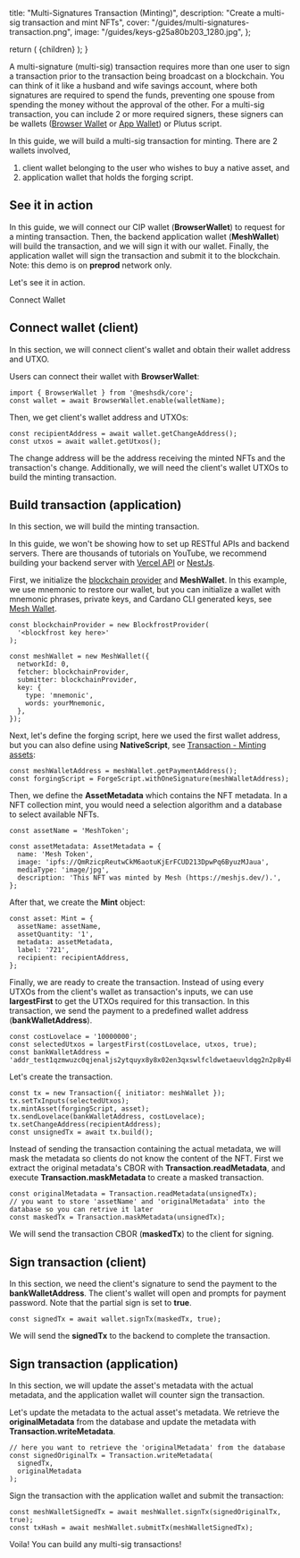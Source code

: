 
  title: "Multi-Signatures Transaction (Minting)",
  description: "Create a multi-sig transaction and mint NFTs",
  cover: "/guides/multi-signatures-transaction.png",
  image: "/guides/keys-g25a80b203_1280.jpg",
};

  return (
    <LayoutImageHeaderAndBody
      title={metadata.title}
      description={metadata.description}
      image={metadata.image}
      cover={metadata.cover}
    >
      {children}
    </LayoutImageHeaderAndBody>
  );
}

A multi-signature (multi-sig) transaction requires more than one user to sign a transaction prior to the transaction being broadcast on a blockchain. You can think of it like a husband and wife savings account, where both signatures are required to spend the funds, preventing one spouse from spending the money without the approval of the other. For a multi-sig transaction, you can include 2 or more required signers, these signers can be wallets ([Browser Wallet](https://meshjs.dev/apis/wallets/browserwallet) or [App Wallet](https://meshjs.dev/apis/wallets/meshwallet)) or Plutus script.

In this guide, we will build a multi-sig transaction for minting. There are 2 wallets involved,

1. client wallet belonging to the user who wishes to buy a native asset, and
2. application wallet that holds the forging script.

## See it in action

In this guide, we will connect our CIP wallet (**BrowserWallet**) to request for a minting transaction. Then, the backend application wallet (**MeshWallet**) will build the transaction, and we will sign it with our wallet. Finally, the application wallet will sign the transaction and submit it to the blockchain. Note: this demo is on **preprod** network only.

Let's see it in action.

Connect Wallet

## Connect wallet (client)

In this section, we will connect client's wallet and obtain their wallet address and UTXO.

Users can connect their wallet with **BrowserWallet**:

```
import { BrowserWallet } from '@meshsdk/core';
const wallet = await BrowserWallet.enable(walletName);
```

Then, we get client's wallet address and UTXOs:

```
const recipientAddress = await wallet.getChangeAddress();
const utxos = await wallet.getUtxos();
```

The change address will be the address receiving the minted NFTs and the transaction's change. Additionally, we will need the client's wallet UTXOs to build the minting transaction.

## Build transaction (application)

In this section, we will build the minting transaction.

In this guide, we won't be showing how to set up RESTful APIs and backend servers. There are thousands of tutorials on YouTube, we recommend building your backend server with [Vercel API](https://vercel.com/docs/rest-api) or [NestJs](https://www.youtube.com/results?search_query=nestjs).

First, we initialize the [blockchain provider](https://meshjs.dev/apis/providers) and **MeshWallet**. In this example, we use mnemonic to restore our wallet, but you can initialize a wallet with mnemonic phrases, private keys, and Cardano CLI generated keys, see [Mesh Wallet](https://meshjs.dev/apis/wallets/meshwallet).

```
const blockchainProvider = new BlockfrostProvider(
  '<blockfrost key here>'
);

const meshWallet = new MeshWallet({
  networkId: 0,
  fetcher: blockchainProvider,
  submitter: blockchainProvider,
  key: {
    type: 'mnemonic',
    words: yourMnemonic,
  },
});
```

Next, let's define the forging script, here we used the first wallet address, but you can also define using **NativeScript**, see [Transaction - Minting assets](https://meshjs.dev/apis/transaction):

```
const meshWalletAddress = meshWallet.getPaymentAddress();
const forgingScript = ForgeScript.withOneSignature(meshWalletAddress);
```

Then, we define the **AssetMetadata** which contains the NFT metadata. In a NFT collection mint, you would need a selection algorithm and a database to select available NFTs.

```
const assetName = 'MeshToken';

const assetMetadata: AssetMetadata = {
  name: 'Mesh Token',
  image: 'ipfs://QmRzicpReutwCkM6aotuKjErFCUD213DpwPq6ByuzMJaua',
  mediaType: 'image/jpg',
  description: 'This NFT was minted by Mesh (https://meshjs.dev/).',
};
```

After that, we create the **Mint** object:

```
const asset: Mint = {
  assetName: assetName,
  assetQuantity: '1',
  metadata: assetMetadata,
  label: '721',
  recipient: recipientAddress,
};
```

Finally, we are ready to create the transaction. Instead of using every UTXOs from the client's wallet as transaction's inputs, we can use **largestFirst** to get the UTXOs required for this transaction. In this transaction, we send the payment to a predefined wallet address (**bankWalletAddress**).

```
const costLovelace = '10000000';
const selectedUtxos = largestFirst(costLovelace, utxos, true);
const bankWalletAddress = 'addr_test1qzmwuzc0qjenaljs2ytquyx8y8x02en3qxswlfcldwetaeuvldqg2n2p8y4kyjm8sqfyg0tpq9042atz0fr8c3grjmysm5e6yx';
```

Let's create the transaction.

```
const tx = new Transaction({ initiator: meshWallet });
tx.setTxInputs(selectedUtxos);
tx.mintAsset(forgingScript, asset);
tx.sendLovelace(bankWalletAddress, costLovelace);
tx.setChangeAddress(recipientAddress);
const unsignedTx = await tx.build();
```

Instead of sending the transaction containing the actual metadata, we will mask the metadata so clients do not know the content of the NFT. First we extract the original metadata's CBOR with **Transaction.readMetadata**, and execute **Transaction.maskMetadata** to create a masked transaction.

```
const originalMetadata = Transaction.readMetadata(unsignedTx);
// you want to store 'assetName' and 'originalMetadata' into the database so you can retrive it later
const maskedTx = Transaction.maskMetadata(unsignedTx);
```

We will send the transaction CBOR (**maskedTx**) to the client for signing.

## Sign transaction (client)

In this section, we need the client's signature to send the payment to the **bankWalletAddress**. The client's wallet will open and prompts for payment password. Note that the partial sign is set to **true**.

```
const signedTx = await wallet.signTx(maskedTx, true);
```

We will send the **signedTx** to the backend to complete the transaction.

## Sign transaction (application)

In this section, we will update the asset's metadata with the actual metadata, and the application wallet will counter sign the transaction.

Let's update the metadata to the actual asset's metadata. We retrieve the **originalMetadata** from the database and update the metadata with **Transaction.writeMetadata**.

```
// here you want to retrieve the 'originalMetadata' from the database
const signedOriginalTx = Transaction.writeMetadata(
  signedTx,
  originalMetadata
);
```

Sign the transaction with the application wallet and submit the transaction:

```
const meshWalletSignedTx = await meshWallet.signTx(signedOriginalTx, true);
const txHash = await meshWallet.submitTx(meshWalletSignedTx);
```

Voila! You can build any multi-sig transactions!
